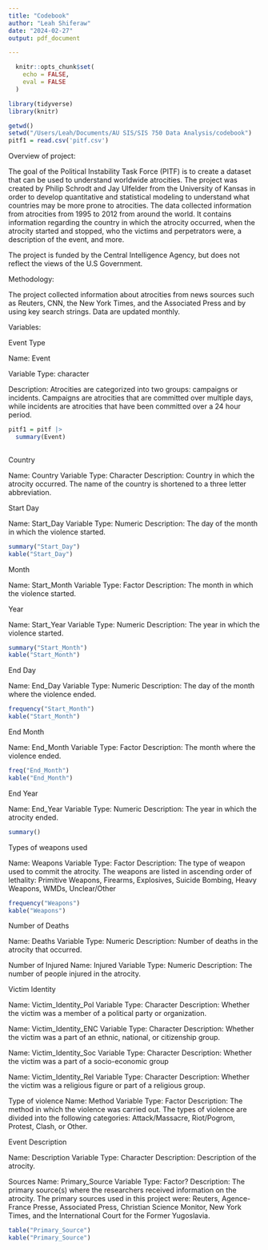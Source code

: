 ```yaml
---
title: "Codebook"
author: "Leah Shiferaw"
date: "2024-02-27"
output: pdf_document

---
```


```r
  knitr::opts_chunk$set(
    echo = FALSE, 
    eval = FALSE
  )

library(tidyverse)
library(knitr)

getwd()
setwd("/Users/Leah/Documents/AU SIS/SIS 750 Data Analysis/codebook")
pitf1 = read.csv('pitf.csv')

```



Overview of project:

The goal of the Political Instability Task Force (PITF) is to create a dataset that can be used to understand worldwide atrocities. The project was created by Philip Schrodt and Jay Ulfelder from the University of Kansas in order to develop quantitative and statistical modeling to understand what countries may be more prone to atrocities. The data collected information from atrocities from 1995 to 2012 from around the world. It contains information regarding the country in which the atrocity occurred, when the atrocity started and stopped, who the victims and perpetrators were, a description of the event, and more. 

The project is funded by the Central Intelligence Agency, but does not reflect the views of the U.S Government. 



Methodology:

The project collected information about atrocities from news sources such as Reuters, CNN, the New York Times, and the Associated Press and by using key search strings. Data are updated monthly. 



Variables:

Event Type


Name: Event

Variable Type: character

Description: Atrocities are categorized into two groups: campaigns or incidents. Campaigns are atrocities that are committed over multiple days, while incidents are atrocities that have been committed over a 24 hour period.



```r

pitf1 = pitf |>
  summary(Event)
 
```




Country

Name: Country
Variable Type: Character
Description: Country in which the atrocity occurred. The name of the country is shortened to a three letter abbreviation.




Start Day

Name: Start_Day
Variable Type: Numeric
Description: The day of the month in which the violence started. 




```r

summary("Start_Day")
kable("Start_Day")

```


Month

Name: Start_Month
Variable Type: Factor
Description: The month in which the violence started.



Year

Name: Start_Year
Variable Type: Numeric 
Description: The year in which the violence started.



```r

summary("Start_Month")
kable("Start_Month")

```


End Day

Name: End_Day
Variable Type: Numeric
Description: The day of the month where the violence ended.



```r

frequency("Start_Month")
kable("Start_Month")

```


End Month

Name: End_Month
Variable Type: Factor
Description: The month where the violence ended.




```r

freq("End_Month")
kable("End_Month")

```



End Year

Name: End_Year
Variable Type: Numeric
Description: The year in which the atrocity ended.




```r

summary()
```


Types of weapons used

Name: Weapons
Variable Type: Factor
Description: The type of weapon used to commit the atrocity. The weapons are listed in ascending order of lethality: Primitive Weapons, Firearms, Explosives, Suicide Bombing, Heavy Weapons, WMDs, Unclear/Other


```r

frequency("Weapons")
kable("Weapons")
```



Number of Deaths

Name: Deaths
Variable Type: Numeric
Description: Number of deaths in the atrocity that occurred.



Number of Injured
Name: Injured
Variable Type: Numeric 
Description: The number of people injured in the atrocity.



Victim Identity

Name: Victim_Identity_Pol
Variable Type: Character
Description: Whether the victim was a member of a political party or 
organization.



Name: Victim_Identity_ENC
Variable Type: Character
Description: Whether the victim was a part of an ethnic, national, or citizenship group. 



Name: Victim_Identity_Soc
Variable Type: Character
Description: Whether the victim was a part of a socio-economic group



Name: Victim_Identity_Rel
Variable Type: Character
Description: Whether the victim was a religious figure or part of a religious group.



Type of violence
Name: Method
Variable Type: Factor
Description: The method in which the violence was carried out. The types of violence are divided into the following categories: Attack/Massacre, Riot/Pogrom, Protest, Clash, or Other.



Event Description

Name: Description
Variable Type: Character
Description: Description of the atrocity.



Sources
Name: Primary_Source
Variable Type: Factor? 
Description: The primary source(s) where the researchers received information on the atrocity. The primary sources used in this project were: Reuters, Agence-France Presse, Associated Press, Christian Science Monitor, New York Times, and the International Court for the Former Yugoslavia. 



```r

table("Primary_Source")
kable("Primary_Source")

```


